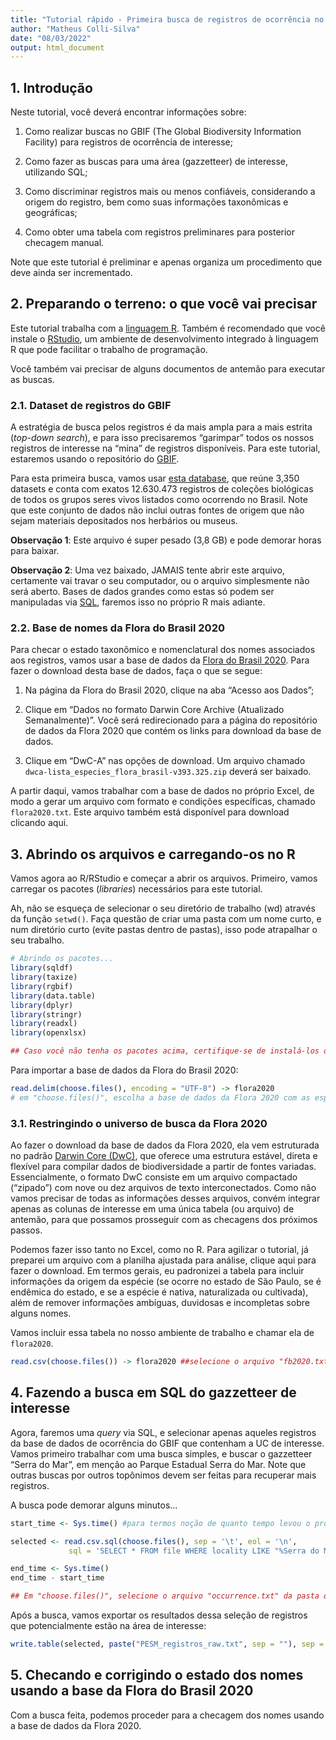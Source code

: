 ```yaml
---
title: "Tutorial rápido - Primeira busca de registros de ocorrência no Parque Estadual Serra do Mar, São Paulo"
author: "Matheus Colli-Silva"
date: "08/03/2022"
output: html_document
---
```


## 1. Introdução


Neste tutorial, você deverá encontrar informações sobre:


1) Como realizar buscas no GBIF (The Global Biodiversity Information Facility) para registros de ocorrência de interesse;


2) Como fazer as buscas para uma área (gazzetteer) de interesse, utilizando SQL;


3) Como discriminar registros mais ou menos confiáveis, considerando a origem do registro, bem como suas informações taxonômicas e geográficas;


4) Como obter uma tabela com registros preliminares para posterior checagem manual.

Note que este tutorial é preliminar e apenas organiza um procedimento que deve ainda ser incrementado.


## 2. Preparando o terreno: o que você vai precisar


Este tutorial trabalha com a [linguagem R](https://www.r-project.org/). Também é recomendado que você instale o [RStudio](https://www.rstudio.com/), um ambiente de desenvolvimento integrado à linguagem R que pode facilitar o trabalho de programação. 

Você também vai precisar de alguns documentos de antemão para executar as buscas.


### 2.1. Dataset de registros do GBIF


A estratégia de busca pelos registros é da mais ampla para a mais estrita (*top-down search*), e para isso precisaremos "garimpar" todos os nossos registros de interesse na "mina" de registros disponíveis. Para este tutorial, estaremos usando o repositório do [GBIF](https://www.gbif.org/).


Para esta primeira busca, vamos usar [esta database ](https://www.gbif.org/occurrence/download/0007911-210819072339941), que reúne 3,350 datasets e conta com exatos 12.630.473 registros de coleções biológicas de todos os grupos seres vivos listados como ocorrendo no Brasil. Note que este conjunto de dados não inclui outras fontes de origem que não sejam materiais depositados nos herbários ou museus. 


**Observação 1**: Este arquivo é super pesado (3,8 GB) e pode demorar horas para baixar.


**Observação 2**: Uma vez baixado, JAMAIS tente abrir este arquivo, certamente vai travar o seu computador, ou o arquivo simplesmente não será aberto. Bases de dados grandes como estas só podem ser manipuladas via [SQL](https://en.wikipedia.org/wiki/SQL), faremos isso no próprio R mais adiante. 


### 2.2. Base de nomes da Flora do Brasil 2020


Para checar o estado taxonômico e nomenclatural dos nomes associados aos registros, vamos usar a base de dados da [Flora do Brasil 2020](http://floradobrasil.jbrj.gov.br/reflora/PrincipalUC/PrincipalUC.do;jsessionid=0D61E6157D3E362DFE01A5F66C4CB2D4). Para fazer o download desta base de dados, faça o que se segue:


1. Na página da Flora do Brasil 2020, clique na aba "Acesso aos Dados";


2. Clique em "Dados no formato Darwin Core Archive (Atualizado Semanalmente)". Você será redirecionado para a página do repositório de dados da Flora 2020 que contém os links para download da base de dados.

3. Clique em "DwC-A" nas opções de download. Um arquivo chamado `dwca-lista_especies_flora_brasil-v393.325.zip` deverá ser baixado.


A partir daqui, vamos trabalhar com a base de dados no próprio Excel, de modo a gerar um arquivo com formato e condições específicas, chamado `flora2020.txt`. Este arquivo também está disponível para download clicando aqui.

## 3. Abrindo os arquivos e carregando-os no R

Vamos agora ao R/RStudio e começar a abrir os arquivos. Primeiro, vamos carregar os pacotes (*libraries*) necessários para este tutorial.

Ah, não se esqueça de selecionar o seu diretório de trabalho (wd) através da função `setwd()`. Faça questão de criar uma pasta com um nome curto, e num diretório curto (evite pastas dentro de pastas), isso pode atrapalhar o seu trabalho.

```r

# Abrindo os pacotes...
library(sqldf)
library(taxize)
library(rgbif)
library(data.table)
library(dplyr)
library(stringr)
library(readxl)
library(openxlsx)

## Caso você não tenha os pacotes acima, certifique-se de instalá-los de antemão, através da função install.packages().

```


Para importar a base de dados da Flora do Brasil 2020:

```r
read.delim(choose.files(), encoding = "UTF-8") -> flora2020 
# em "choose.files()", escolha a base de dados da Flora 2020 com as espécies de interesse, obtidas em passo anterior.

```

### 3.1. Restringindo o universo de busca da Flora 2020

Ao fazer o download da base de dados da Flora 2020, ela vem estruturada no padrão [Darwin Core (DwC)](https://www.gbif.org/pt/darwin-core), que oferece uma estrutura estável, direta e flexível para compilar dados de biodiversidade a partir de fontes variadas. Essencialmente, o formato DwC consiste em um arquivo compactado ("zipado") com nove ou dez arquivos de texto interconectados. Como não vamos precisar de todas as informações desses arquivos, convém integrar apenas as colunas de interesse em uma única tabela (ou arquivo) de antemão, para que possamos prosseguir com as checagens dos próximos passos.


Podemos fazer isso tanto no Excel, como no R. Para agilizar o tutorial, já preparei um arquivo com a planilha ajustada para análise, clique aqui para fazer o download. Em termos gerais, eu padronizei a tabela para incluir informações da origem da espécie (se ocorre no estado de São Paulo, se é endêmica do estado, e se a espécie é nativa, naturalizada ou cultivada), além de remover informações ambíguas, duvidosas e incompletas sobre alguns nomes.


Vamos incluir essa tabela no nosso ambiente de trabalho e chamar ela de `flora2020`. 


```r
read.csv(choose.files()) -> flora2020 ##selecione o arquivo "fb2020.txt" que você baixou no seu diretório

```


## 4. Fazendo a busca em SQL do gazzetteer de interesse


Agora, faremos  uma *query* via SQL, e selecionar apenas aqueles registros da base de dados de ocorrência do GBIF que contenham a UC de interesse. Vamos primeiro trabalhar com uma busca simples, e buscar o gazzetteer "Serra do Mar", em menção ao Parque Estadual Serra do Mar. Note que outras buscas por outros topônimos devem ser feitas para recuperar mais registros.


A busca pode demorar alguns minutos...

```r
start_time <- Sys.time() #para termos noção de quanto tempo levou o processo

selected <- read.csv.sql(choose.files(), sep = '\t', eol = '\n',
             sql = 'SELECT * FROM file WHERE locality LIKE "%Serra do Mar%"') # Note que aqui está "%Serra do Mar%", mas o gazzetteer poderia ser outro!!!

end_time <- Sys.time()
end_time - start_time

## Em "choose.files()", selecione o arquivo "occurrence.txt" da pasta que você baixou do GBIF - é o arquivo mais pesado da pasta que contém todas as informações das ocorrências obtidas na busca.
```

Após a busca, vamos exportar os resultados dessa seleção de registros que potencialmente estão na área de interesse: 

```r
write.table(selected, paste("PESM_registros_raw.txt", sep = ""), sep = '\t', row.names = F)
```


## 5. Checando e corrigindo o estado dos nomes usando a base da Flora do Brasil 2020

Com a busca feita, podemos proceder para a checagem dos nomes usando a base de dados da Flora 2020. 
